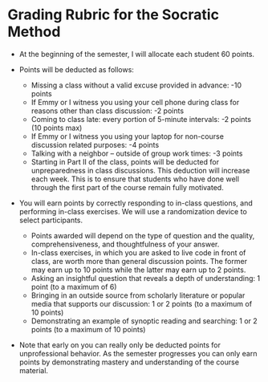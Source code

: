 # Grading Rubric for the Socratic Method { .unnumbered }

* At the beginning of the semester, I will allocate each student 60 points. 

* Points will be deducted as follows: 
  - Missing a class without a valid excuse provided in advance: -10 points 
  - If Emmy or I witness you using your cell phone during class for reasons other than class discussion: -2 points
  - Coming to class late: every portion of 5-minute intervals: -2 points (10 points max)
  - If Emmy or I witness you using your laptop for non-course discussion related purposes: -4 points
  - Talking with a neighbor -- outside of group work times: -3 points
  - Starting in Part II of the class, points will be deducted for unpreparedness in class discussions. This deduction will increase each week. This is to ensure that students who have done well through the first part of the course remain fully motivated. 
  
* You will earn points by correctly responding to in-class questions, and performing in-class exercises. We will use a randomization device to select participants. 
  * Points awarded will depend on the type of question and the quality, comprehensiveness, and thoughtfulness of your answer.
  * In-class exercises, in which you are asked to live code in front of class, are worth more than general discussion points. The former may earn up to 10 points while the latter may earn up to 2 points.
  * Asking an insightful question that reveals a depth of understanding: 1 point (to a maximum of 6)
  * Bringing in an outside source from scholarly literature or popular media that supports our discussion: 1 or 2 points (to a maximum of 10 points)
  * Demonstrating an example of synoptic reading and searching: 1 or 2 points (to a maximum of 10 points)

* Note that early on you can really only be deducted points for unprofessional behavior. As the semester progresses you can only earn points by demonstrating mastery and understanding of the course material.

